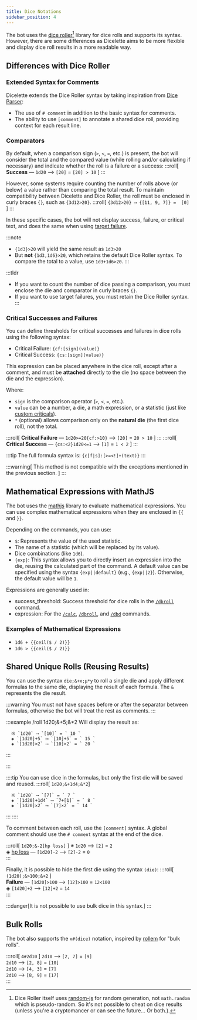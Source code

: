```yaml
---
title: Dice Notations
sidebar_position: 4
---
```




The bot uses the [dice roller](https://dice-roller.github.io/documentation/)[^1] library for dice rolls and supports its syntax. 
However, there are some differences as Dicelette aims to be more flexible and display dice roll results in a more readable way.

## Differences with Dice Roller
### Extended Syntax for Comments

Dicelette extends the Dice Roller syntax by taking inspiration from [Dice Parser](https://invent.kde.org/rolisteam/rolisteam-diceparser/-/blob/master/HelpMe.md#comment): 
- The use of `# comment` in addition to the basic syntax for comments.
- The ability to use `[comment]` to annotate a shared dice roll, providing context for each result line.

### Comparators

By default, when a comparison sign (`>`, `<`, `=`, etc.) is present, the bot will consider the total and the compared value (while rolling and/or calculating if necessary) and indicate whether the roll is a failure or a success: 
:::roll[ **Success** — `1d20` ⟶ `[20]` = `[20] > 10` ]
:::

However, some systems require counting the number of rolls above (or below) a value rather than comparing the total result. 
To maintain compatibility between Dicelette and Dice Roller, the roll must be enclosed in curly braces `{}`, such as `{3d12>20}`.
:::roll[ `{3d12>20} ⟶ {[11, 9, 7]} =  [0] `]
:::

In these specific cases, the bot will not display success, failure, or critical text, and does the same when using [target failure](https://dice-roller.github.io/documentation/guide/notation/group-rolls.html#target-failure-dice-pool).

:::note
- `{1d3}>20` will yield the same result as `1d3>20`
- But **not** `{1d3,1d6}>20`, which retains the default Dice Roller syntax. To compare the total to a value, use `1d3+1d6>20`.
:::

:::tldr
- If you want to count the number of dice passing a comparison, you must enclose the die and comparator in curly braces `{}`.
- If you want to use target failures, you must retain the Dice Roller syntax.
:::

### Critical Successes and Failures

You can define thresholds for critical successes and failures in dice rolls using the following syntax:
- <CL>Critical Failure</CL>: `{cf:[sign](value)}`
- <CL>Critical Success</CL>: `{cs:[sign](value)}`

This expression can be placed anywhere in the dice roll, except after a comment, and must be **attached** directly to the die (no space between the die and the expression).

Where:
- `sign` is the comparison operator (`>`, `<`, `=`, etc.).
- `value` can be a number, a die, a math expression, or a statistic (just like [custom criticals](../sheet/model/critics.md#custom-critics)).
- `*` (optional) allows comparison only on the **natural die** (the first dice roll), not the total.

:::roll[ **Critical Failure** — `1d20>=20{cf:>10}` ⟶ `[20]` = ` 20 > 10 ` ]
:::
:::roll[ **Critical Success** — `{cs:<2}1d20<=1` ⟶ `[1]` = ` 1 < 2 ` ]
:::

:::tip
The full formula syntax is: `{c[f|s]:[>=<!]+(text)}`
:::

:::warning[ This method is not compatible with the exceptions mentioned in the previous section. ]
:::

## Mathematical Expressions with MathJS

The bot uses the [mathjs](https://mathjs.org/) library to evaluate mathematical expressions. You can use complex mathematical expressions when they are enclosed in `{{` and `}}`.

Depending on the commands, you can use:
- `$`: Represents the value of the used statistic.
- The name of a statistic (which will be replaced by its value).
- Dice combinations (like `1d6`).
- `{exp}`: This syntax allows you to directly insert an expression into the die, reusing the calculated part of the command. A default value can be specified using the syntax `{exp||default}` (e.g., `{exp||2}`). Otherwise, the default value will be `1`.

Expressions are generally used in:
- <CL>success_threshold</CL>: Success threshold for dice rolls in the [`/dbroll`](../usage/model/dice.mdx#dbroll-dbroll) command.
- <CL>expression</CL>: For the [`/calc`](../usage/model/calc.mdx#based-on-statistics-calc), [`/dbroll`](../usage/model/dice.mdx#dbroll-dbroll), and [`/dbd`](../usage/model/dice.mdx#dbd-dbd) commands.

### Examples of Mathematical Expressions

- `1d6 + {{ceil($ / 2)}}`
- `1d6 > {{ceil($ / 2)}}`

## Shared Unique Rolls (Reusing Results)

You can use the syntax `die;&+x;µ*y` to roll a single die and apply different formulas to the same die, displaying the result of each formula. The `&` represents the die result.

:::warning
You must not have spaces before or after the separator between formulas, otherwise the bot will treat the rest as comments.
:::

:::example
/roll 1d20;&+5;&*2
Will display the result as:
```
  ※ `1d20` ⟶ `[10]` = ` 10 `  
  ◈ `[1d20]+5` ⟶ `[10]+5` = ` 15 `  
  ◈ `[1d20]×2` ⟶ `[10]×2` = ` 20 `  
```
:::

:::

::::tip
You can use dice in the formulas, but only the first die will be saved and reused.
:::roll[ `1d20;&+1d4;&*2`]
```
  ※ `1d20` ⟶ `[7]` = ` 7 `  
  ◈ `[1d20]+1d4` ⟶ `7+[1]` = ` 8 `  
  ◈ `[1d20]×2` ⟶ `[7]×2` = ` 14 `  
```
:::
::::

To comment between each roll, use the `[comment]` syntax. A global comment should use the `# comment` syntax at the end of the dice.

:::roll[ `1d20;&-2[hp loss]` ]
  ※ `1d20` ⟶ `[2]` = ` 2 `  
  ◈ <u>hp loss</u> — `[1d20]-2` ⟶ `[2]-2` = ` 0 `  
:::

Finally, it is possible to hide the first die using the syntax `(die)`:
:::roll[ `(1d20);&>100;&+2` ]  
  **Failure** — `[1d20]>100` ⟶ `[12]>100` = ` 12<100 `  
  ◈ `[1d20]+2` ⟶ `[12]+2` = ` 14 `  
:::

:::danger[It is not possible to use bulk dice in this syntax.]
:::

## Bulk Rolls

The bot also supports the `x#(dice)` notation, inspired by [rollem](https://rollem.rocks/docs/v1-syntax/bulk-rolling) for "bulk rolls".

:::roll[ `4#2d10` ]
  `2d10` ⟶ `[2, 7]` = ` [9] `  
  `2d10` ⟶ `[2, 8]` = ` [10] `  
  `2d10` ⟶ `[4, 3]` = ` [7] `  
  `2d10` ⟶ `[8, 9]` = ` [17] `  
:::

[^1]: Dice Roller itself uses [random-js](https://www.npmjs.com/package/random-js) for random generation, not `math.random` which is pseudo-random. So it's not possible to cheat on dice results (unless you're a cryptomancer or can see the future... Or both.).